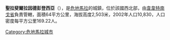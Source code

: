 '''聖拉斐爾拉因德彭登西亞'''（{{lang-es|San Rafael La Independencia}}），是[[危地馬拉|危地馬拉]]的城鎮，位於該國西北部，由[[韋韋特南戈省|韋韋特南戈省]]負責管轄，面積64平方公里，海拔高度2,503米，2002年人口10,830，人口密度每平方公里169.22人。

{{coord|15|43|N|91|32|W|display=title|region:GT_type:city_source:GNS-enwiki}}

{{Guatemala-geo-stub}}
[[Category:危地馬拉城市|Category:危地馬拉城市]]